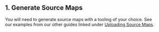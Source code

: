 <Include name="debug-id-requirement.mdx" />

## 1. Generate Source Maps

You will need to generate source maps with a tooling of your choice. See our examples from our other guides linked under [Uploading Source Maps](https://docs.sentry.io/platforms/javascript/sourcemaps/?uploading-source-maps).

<Include name="sentry-cli-sourcemaps.mdx" />
